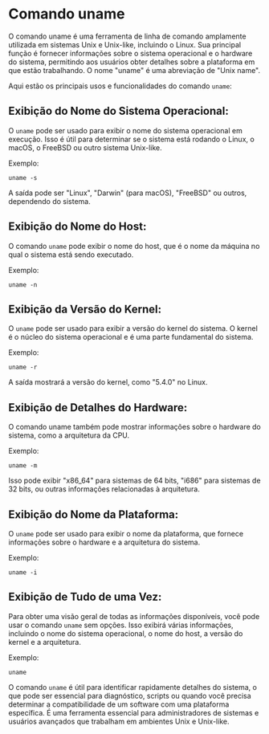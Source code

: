 # Comando uname

O comando uname é uma ferramenta de linha de comando amplamente utilizada em sistemas Unix e Unix-like, incluindo o Linux. Sua principal função é fornecer informações sobre o sistema operacional e o hardware do sistema, permitindo aos usuários obter detalhes sobre a plataforma em que estão trabalhando. O nome "uname" é uma abreviação de "Unix name".

Aqui estão os principais usos e funcionalidades do comando `uname`:

## Exibição do Nome do Sistema Operacional:

O `uname` pode ser usado para exibir o nome do sistema operacional em execução. Isso é útil para determinar se o sistema está rodando o Linux, o macOS, o FreeBSD ou outro sistema Unix-like.

Exemplo:

`uname -s`

A saída pode ser "Linux", "Darwin" (para macOS), "FreeBSD" ou outros, dependendo do sistema.

## Exibição do Nome do Host:

O comando `uname` pode exibir o nome do host, que é o nome da máquina no qual o sistema está sendo executado.

Exemplo:

`uname -n`

## Exibição da Versão do Kernel:

O `uname` pode ser usado para exibir a versão do kernel do sistema. O kernel é o núcleo do sistema operacional e é uma parte fundamental do sistema.

Exemplo:

`uname -r`

A saída mostrará a versão do kernel, como "5.4.0" no Linux.

## Exibição de Detalhes do Hardware:

O comando uname também pode mostrar informações sobre o hardware do sistema, como a arquitetura da CPU.

Exemplo:

`uname -m`

Isso pode exibir "x86_64" para sistemas de 64 bits, "i686" para sistemas de 32 bits, ou outras informações relacionadas à arquitetura.

## Exibição do Nome da Plataforma:

O `uname` pode ser usado para exibir o nome da plataforma, que fornece informações sobre o hardware e a arquitetura do sistema.

Exemplo:

`uname -i`

## Exibição de Tudo de uma Vez:

Para obter uma visão geral de todas as informações disponíveis, você pode usar o comando `uname` sem opções. Isso exibirá várias informações, incluindo o nome do sistema operacional, o nome do host, a versão do kernel e a arquitetura.

Exemplo:

`uname`

O comando `uname` é útil para identificar rapidamente detalhes do sistema, o que pode ser essencial para diagnóstico, scripts ou quando você precisa determinar a compatibilidade de um software com uma plataforma específica. É uma ferramenta essencial para administradores de sistemas e usuários avançados que trabalham em ambientes Unix e Unix-like.